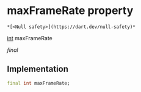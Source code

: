 # maxFrameRate property

    *[<Null safety>](https://dart.dev/null-safety)*

[int](https://api.flutter.dev/flutter/dart-core/int-class.html) maxFrameRate

_final_

## Implementation

```dart
final int maxFrameRate;


```
